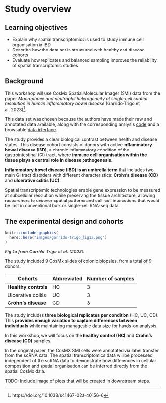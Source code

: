 # Study overview

## Learning objectives

- Explain why spatial transcriptomics is used to study immune cell organisation
in IBD  
- Describe how the data set is structured with healthy and disease cohorts
- Evaluate how replicates and balanced sampling improves the reliability of
spatial transcriptomic studies

## Background

This workshop will use CosMx Spatial Molecular Imager (SMI) data from the paper
_Macrophage and neutrophil heterogeneity
at single-cell spatial resolution in human inflammatory bowel disease_
(Garrido-Trigo et al. 2023)[^1].

[^1]: https://doi.org/10.1038/s41467-023-40156-6

This data set was chosen because the authors have made their raw and
annotated data available, along with the corresponding analysis
[code](https://github.com/HelenaLC/CosMx-SMI-IBD) and a browsable
[data interface](https://servidor2-ciberehd.upc.es/external/garrido/app/).

The study provides a clear biological contrast between health and disease
states. This disease cohort consists of donors with active **inflammatory bowel
disease (IBD)**, a chronic inflammatory condition of the gastrointestinal (GI) tract,
where **immune cell organisation within the tissue plays a central role in
disease pathogenesis.**

**Inflammatory bowel disease (IBD) is an umbrella term** that includes two main GI tract disorders with different characteristics: **Crohn's disease (CD)** and **ulcerative colitis (UC)**.

Spatial transcriptomic technologies enable gene expression to be measured at
subcellular resolution while preserving the tissue architecture, allowing
researchers to uncover spatial patterns and cell-cell interactions that would be
lost in conventional bulk or single-cell RNA-seq data. 

## The experimental design and cohorts

```r
knitr::include_graphics(
  here::here("images/garrido-trigo_fig1a.png")
)
```

_Fig 1a from Garrido-Trigo et al. (2023)._

The study included 9 CosMx slides of colonic biopsies, from a total of 9 donors:

| Cohorts                | Abbreviated | Number of samples |
| ---------------------- | ----------- | ----------------- |
| **Healthy controls**   | HC          | 3                 |
| Ulcerative colitis     | UC          | 3                 |
| **Crohn's disease**    | CD          | 3                 |

The study includes **three biological replicates per condition** (HC, UC, CD).
This **provides enough variation to capture differences between individuals** while
maintaining manageable data size for hands-on analysis.

In this workshop, we will focus on the **healthy control (HC)**
and **Crohn's disease (CD)** samples.

In the original paper, the CosMX SMI cells were annotated via label transfer from
the scRNA data. The spatial transcriptomics data will be processed independent of the scRNA data to demonstrate how differences in cellular composition and spatial organisation can be inferred directly from the spatial CosMx data.

TODO: Include image of plots that will be created in downstream steps.
